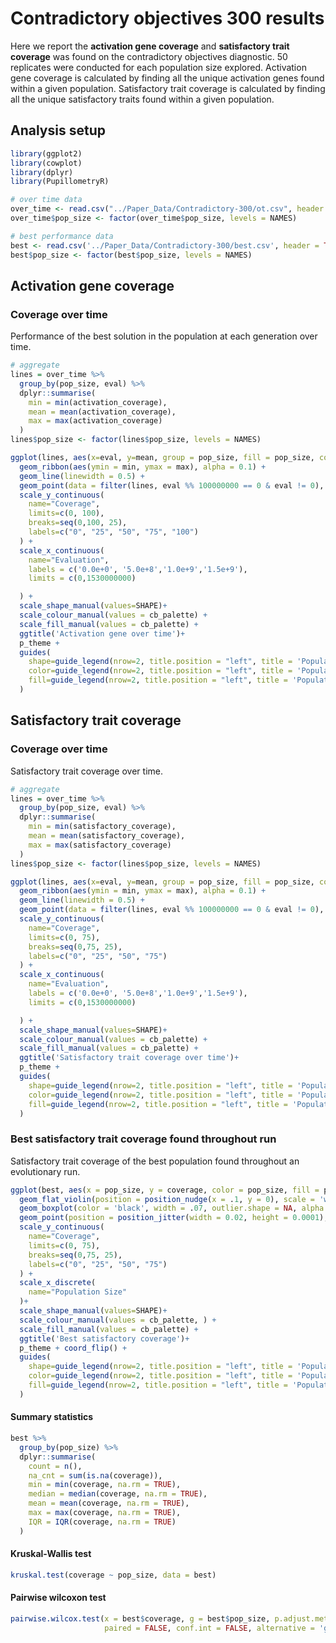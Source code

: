 # Contradictory objectives 300 results

Here we report the **activation gene coverage** and  **satisfactory trait coverage** was found on the contradictory objectives diagnostic.
50 replicates were conducted for each population size explored.
Activation gene coverage is calculated by finding all the unique activation genes found within a given population.
Satisfactory trait coverage is calculated by finding all the unique satisfactory traits found within a given population.

## Analysis setup

```r
library(ggplot2)
library(cowplot)
library(dplyr)
library(PupillometryR)

# over time data
over_time <- read.csv("../Paper_Data/Contradictory-300/ot.csv", header = TRUE, stringsAsFactors = FALSE)
over_time$pop_size <- factor(over_time$pop_size, levels = NAMES)

# best performance data
best <- read.csv('../Paper_Data/Contradictory-300/best.csv', header = TRUE, stringsAsFactors = FALSE)
best$pop_size <- factor(best$pop_size, levels = NAMES)
```

## Activation gene coverage

### Coverage over time

Performance of the best solution in the population at each generation over time.

```r
# aggregate
lines = over_time %>%
  group_by(pop_size, eval) %>%
  dplyr::summarise(
    min = min(activation_coverage),
    mean = mean(activation_coverage),
    max = max(activation_coverage)
  )
lines$pop_size <- factor(lines$pop_size, levels = NAMES)

ggplot(lines, aes(x=eval, y=mean, group = pop_size, fill = pop_size, color = pop_size, shape = pop_size)) +
  geom_ribbon(aes(ymin = min, ymax = max), alpha = 0.1) +
  geom_line(linewidth = 0.5) +
  geom_point(data = filter(lines, eval %% 100000000 == 0 & eval != 0), size = 1.0, stroke = 2.0, alpha = 1.0) +
  scale_y_continuous(
    name="Coverage",
    limits=c(0, 100),
    breaks=seq(0,100, 25),
    labels=c("0", "25", "50", "75", "100")
  ) +
  scale_x_continuous(
    name="Evaluation",
    labels = c('0.0e+0', '5.0e+8','1.0e+9','1.5e+9'),
    limits = c(0,1530000000)

  ) +
  scale_shape_manual(values=SHAPE)+
  scale_colour_manual(values = cb_palette) +
  scale_fill_manual(values = cb_palette) +
  ggtitle('Activation gene over time')+
  p_theme +
  guides(
    shape=guide_legend(nrow=2, title.position = "left", title = 'Population\nSize'),
    color=guide_legend(nrow=2, title.position = "left", title = 'Population\nSize'),
    fill=guide_legend(nrow=2, title.position = "left", title = 'Population\nSize')
  )
```

## Satisfactory trait coverage

### Coverage over time

Satisfactory trait coverage over time.

```r
# aggregate
lines = over_time %>%
  group_by(pop_size, eval) %>%
  dplyr::summarise(
    min = min(satisfactory_coverage),
    mean = mean(satisfactory_coverage),
    max = max(satisfactory_coverage)
  )
lines$pop_size <- factor(lines$pop_size, levels = NAMES)

ggplot(lines, aes(x=eval, y=mean, group = pop_size, fill = pop_size, color = pop_size, shape = pop_size)) +
  geom_ribbon(aes(ymin = min, ymax = max), alpha = 0.1) +
  geom_line(linewidth = 0.5) +
  geom_point(data = filter(lines, eval %% 100000000 == 0 & eval != 0), size = 1.0, stroke = 2.0, alpha = 1.0) +
  scale_y_continuous(
    name="Coverage",
    limits=c(0, 75),
    breaks=seq(0,75, 25),
    labels=c("0", "25", "50", "75")
  ) +
  scale_x_continuous(
    name="Evaluation",
    labels = c('0.0e+0', '5.0e+8','1.0e+9','1.5e+9'),
    limits = c(0,1530000000)

  ) +
  scale_shape_manual(values=SHAPE)+
  scale_colour_manual(values = cb_palette) +
  scale_fill_manual(values = cb_palette) +
  ggtitle('Satisfactory trait coverage over time')+
  p_theme +
  guides(
    shape=guide_legend(nrow=2, title.position = "left", title = 'Population\nSize'),
    color=guide_legend(nrow=2, title.position = "left", title = 'Population\nSize'),
    fill=guide_legend(nrow=2, title.position = "left", title = 'Population\nSize')
  )
```


### Best satisfactory trait coverage found throughout run

Satisfactory trait coverage of the best population found throughout an evolutionary run.

```r
ggplot(best, aes(x = pop_size, y = coverage, color = pop_size, fill = pop_size, shape = pop_size)) +
  geom_flat_violin(position = position_nudge(x = .1, y = 0), scale = 'width', alpha = 0.2, width = 1.5) +
  geom_boxplot(color = 'black', width = .07, outlier.shape = NA, alpha = 0.0, size = 1.0, position = position_nudge(x = .16, y = 0)) +
  geom_point(position = position_jitter(width = 0.02, height = 0.0001), size = 1.5, alpha = 1.0) +
  scale_y_continuous(
    name="Coverage",
    limits=c(0, 75),
    breaks=seq(0,75, 25),
    labels=c("0", "25", "50", "75")
  ) +
  scale_x_discrete(
    name="Population Size"
  )+
  scale_shape_manual(values=SHAPE)+
  scale_colour_manual(values = cb_palette, ) +
  scale_fill_manual(values = cb_palette) +
  ggtitle('Best satisfactory coverage')+
  p_theme + coord_flip() +
  guides(
    shape=guide_legend(nrow=2, title.position = "left", title = 'Population\nSize'),
    color=guide_legend(nrow=2, title.position = "left", title = 'Population\nSize'),
    fill=guide_legend(nrow=2, title.position = "left", title = 'Population\nSize')
  )
```

#### Summary statistics

```r
best %>%
  group_by(pop_size) %>%
  dplyr::summarise(
    count = n(),
    na_cnt = sum(is.na(coverage)),
    min = min(coverage, na.rm = TRUE),
    median = median(coverage, na.rm = TRUE),
    mean = mean(coverage, na.rm = TRUE),
    max = max(coverage, na.rm = TRUE),
    IQR = IQR(coverage, na.rm = TRUE)
  )
```

#### Kruskal-Wallis test

```r
kruskal.test(coverage ~ pop_size, data = best)
```


#### Pairwise wilcoxon test

```r
pairwise.wilcox.test(x = best$coverage, g = best$pop_size, p.adjust.method = "bonferroni",
                     paired = FALSE, conf.int = FALSE, alternative = 'g')
```